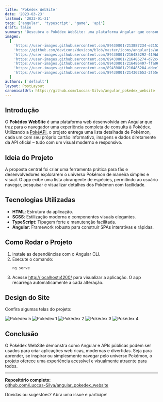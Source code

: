 ```yaml
---
title: 'Pokédex WebSite'
date: '2023-03-23'
lastmod: '2023-01-21'
tags: ['angular', 'typescript', 'game', 'api']
draft: false
summary: 'Descubra o Pokédex WebSite: uma plataforma Angular que consome a PokéAPI para exibir uma lista completa de Pokémon com cartões informativos, design moderno e experiência responsiva.'
images:
  [
    'https://user-images.githubusercontent.com/89430801/213887234-e2152668-1001-4dc8-b5ef-52a83d664968.svg',
    'https://github.com/devicons/devicon/blob/master/icons/angularjs/angularjs-original.svg',
    'https://user-images.githubusercontent.com/89430801/216485292-419bb69a-a9db-4f63-8052-50f02b8237c8.svg',
    'https://user-images.githubusercontent.com/89430801/216485274-d72c44eb-4f5c-423e-93c3-f2c149788fbb.svg',
    'https://user-images.githubusercontent.com/89430801/216486497-ffa96593-7386-4cdb-98ba-f0bbcc0a3ba2.svg',
    'https://user-images.githubusercontent.com/89430801/216485284-ddee1296-d079-4031-9fa9-3adde375a6ae.svg',
    'https://user-images.githubusercontent.com/89430801/214362653-3f55cedd-db58-4a35-8c15-77a45aeee7a8.svg',
  ]
authors: ['default']
layout: PostLayout
canonicalUrl: https://github.com/Luccas-Silva/angular_pokedex_website
---
```


## Introdução

O **Pokédex WebSite** é uma plataforma web desenvolvida em Angular que traz para o navegador uma experiência completa de consulta à Pokédex. Utilizando a [PokéAPI](https://pokeapi.co/), o projeto entrega uma lista detalhada de Pokémon, cada um com seu próprio cartão informativo, imagens e dados diretamente da API oficial – tudo com um visual moderno e responsivo.

<TOCInline toc={props.toc} exclude="Introdução" />

## Ideia do Projeto

A proposta central foi criar uma ferramenta prática para fãs e desenvolvedores explorarem o universo Pokémon de maneira simples e visual. O app exibe uma lista abrangente de espécies, permitindo ao usuário navegar, pesquisar e visualizar detalhes dos Pokémon com facilidade.

## Tecnologias Utilizadas

- **HTML**: Estrutura da aplicação.
- **SCSS**: Estilização moderna e componentes visuais elegantes.
- **TypeScript**: Tipagem forte e manutenção facilitada.
- **Angular**: Framework robusto para construir SPAs interativas e rápidas.

## Como Rodar o Projeto

1. Instale as dependências com o Angular CLI.
2. Execute o comando:
   ```bash
   ng serve
   ```
3. Acesse [http://localhost:4200/](http://localhost:4200/) para visualizar a aplicação. O app recarrega automaticamente a cada alteração.

## Design do Site

Confira algumas telas do projeto:

![Pokédex 5](https://user-images.githubusercontent.com/89430801/216485292-419bb69a-a9db-4f63-8052-50f02b8237c8.svg)
![Pokédex 1](https://user-images.githubusercontent.com/89430801/216485274-d72c44eb-4f5c-423e-93c3-f2c149788fbb.svg)
![Pokédex 2](https://user-images.githubusercontent.com/89430801/216486497-ffa96593-7386-4cdb-98ba-f0bbcc0a3ba2.svg)
![Pokédex 3](https://user-images.githubusercontent.com/89430801/216485284-ddee1296-d079-4031-9fa9-3adde375a6ae.svg)
![Pokédex 4](https://user-images.githubusercontent.com/89430801/214362653-3f55cedd-db58-4a35-8c15-77a45aeee7a8.svg)

## Conclusão

O Pokédex WebSite demonstra como Angular e APIs públicas podem ser usados para criar aplicações web ricas, modernas e divertidas. Seja para aprender, se inspirar ou simplesmente navegar pelo universo Pokémon, o projeto oferece uma experiência acessível e visualmente atraente para todos.

---

**Repositório completo:**  
[github.com/Luccas-Silva/angular_pokedex_website](https://github.com/Luccas-Silva/angular_pokedex_website)

Dúvidas ou sugestões? Abra uma issue e participe!

